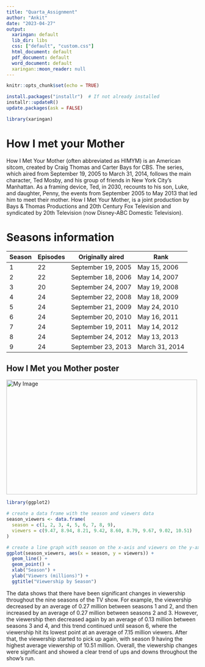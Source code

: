 ```yaml
---
title: "Quarta_Assignment"
author: "Ankit"
date: "2023-04-27"
output:
  xaringan: default
  lib_dir: libs
  css: ["default", "custom.css"]
  html_document: default
  pdf_document: default
  word_document: default
  xaringan::moon_reader: null
---
```


```r
knitr::opts_chunk$set(echo = TRUE)
```

```r
install.packages("installr")  # If not already installed
installr::updateR()
update.packages(ask = FALSE)

library(xaringan)
```


# How I met your Mother

How I Met Your Mother (often abbreviated as HIMYM) is an American sitcom, created by Craig Thomas and Carter Bays for CBS. The series, which aired from September 19, 2005 to March 31, 2014, follows the main character, Ted Mosby, and his group of friends in New York City's Manhattan. As a framing device, Ted, in 2030, recounts to his son, Luke, and daughter, Penny, the events from September 2005 to May 2013 that led him to meet their mother. How I Met Your Mother, is a joint production by Bays & Thomas Productions and 20th Century Fox Television and syndicated by 20th Television (now Disney-ABC Domestic Television).

# Seasons information

| Season | Episodes | Originally aired | Rank |
| ------ | -------- | ---------------- | ---- |
| 1      | 22       | September 19, 2005 | May 15, 2006 | 85 |
| 2      | 22       | September 18, 2006 | May 14, 2007 | 61 |
| 3      | 20       | September 24, 2007 | May 19, 2008 | 70 |
| 4      | 24       | September 22, 2008 | May 18, 2009 | 49 |
| 5      | 24       | September 21, 2009 | May 24, 2010 | 42 |
| 6      | 24       | September 20, 2010 | May 16, 2011 | 48 |
| 7      | 24       | September 19, 2011 | May 14, 2012 | 45 |
| 8      | 24       | September 24, 2012 | May 13, 2013 | 42 |
| 9      | 24       | September 23, 2013 | March 31, 2014 | 28 |


## How I Met you Mother poster

<img src="https://ca-times.brightspotcdn.com/dims4/default/7c48ce9/2147483647/strip/true/crop/1502x985+0+0/resize/1200x787!/format/webp/quality/80/?url=https%3A%2F%2Fcalifornia-times-brightspot.s3.amazonaws.com%2F80%2Fd1%2Fc3fc8fe64d097a4d79f7a378be34%2Fla-104383-ca-1109-mother2-gf-jpg-20140330" alt="My Image" width="500" height="300">


```r
library(ggplot2)

# create a data frame with the season and viewers data
season_viewers <- data.frame(
  season = c(1, 2, 3, 4, 5, 6, 7, 8, 9),
  viewers = c(9.47, 8.94, 8.21, 9.42, 8.60, 8.79, 9.67, 9.02, 10.51)
)

# create a line graph with season on the x-axis and viewers on the y-axis
ggplot(season_viewers, aes(x = season, y = viewers)) +
  geom_line() +
  geom_point() +
  xlab("Season") +
  ylab("Viewers (millions)") +
  ggtitle("Viewership by Season")

```

The data shows that there have been significant changes in viewership throughout the nine seasons of the TV show. For example, the viewership decreased by an average of 0.27 million between seasons 1 and 2, and then increased by an average of 0.27 million between seasons 2 and 3. However, the viewership then decreased again by an average of 0.13 million between seasons 3 and 4, and this trend continued until season 6, where the viewership hit its lowest point at an average of 7.15 million viewers. After that, the viewership started to pick up again, with season 9 having the highest average viewership of 10.51 million. Overall, the viewership changes were significant and showed a clear trend of ups and downs throughout the show's run.


